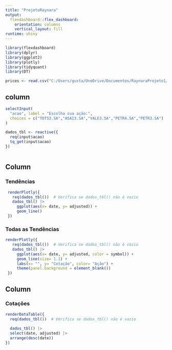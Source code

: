 ---
title: "ProjetoRaynara"
output: 
  flexdashboard::flex_dashboard:
    orientation: columns
    vertical_layout: fill
runtime: shiny
---

```{r setup, include=FALSE}
library(flexdashboard)
library(dplyr)
library(ggplot2)
library(plotly)
library(tidyquant)
library(DT)

prices <- read.csv("C:/Users/gusta/OneDrive/Documentos/RaynaraProjeto1/prices.csv")
```

column {.sidebar}
-----------------------------------------------------------------------
```{r}
selectInput(
  "acao", label = "Escolha sua ação:",
  choices = c("TOTS3.SA","ASAI3.SA","VALE3.SA","PETR4.SA","PETR3.SA")
)

dados_tbl <- reactive({
  req(input$acao)
  tq_get(input$acao)
})



```
Column {data-width=500}
-----------------------------------------------------------------------
### Tendências
```{r}
 renderPlotly({
   req(dados_tbl())  # Verifica se dados_tbl() não é vazio
   dados_tbl() |>
     ggplot(aes(x= date, y= adjusted)) +
     geom_line()
 })
```

### Todas as Tendências
 
```{r}
renderPlotly({
   req(dados_tbl())  # Verifica se dados_tbl() não é vazio
   dados_tbl() |>
     ggplot(aes(x= date, y= adjusted, color = symbol)) +
     geom_line(size= 1.1) +
     labs(x= "", y= "Cotação", color= "Ação") +
     theme(panel.background = element_blank())
 })
```
Column {data-width=500}
-----------------------------------------------------------------------

### Cotações

```{r}
renderDataTable({
  req(dados_tbl())  # Verifica se dados_tbl() não é vazio
  
  dados_tbl() |>
  select(date, adjusted) |>
  arrange(desc(date))
})

```
